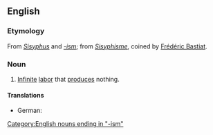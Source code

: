 ==English==
{{wikipedia}}

===Etymology===
From ''[[w:Sisyphus|Sisyphus]]'' and ''[[-ism]]''; from {{F.}} ''[[Sisyphisme]]'', coined by [[w:Frédéric Bastiat|Frédéric Bastiat]].

===Noun===
{{en-noun|-}}

# [[infinite|Infinite]] [[labor]] that [[produce]]s nothing.

====Translations====
{{trans-top|infinite labor that produces nothing}}
* German: {{t|de|Sisyphusarbeit|f}}
{{trans-mid}}
{{trans-bottom}}

[[Category:English nouns ending in "-ism"]]